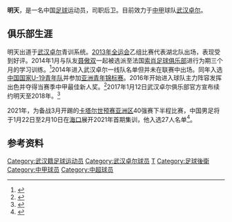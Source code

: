 {{Football player infobox
| playername = 明天
| fullname = 明天
| englishfullname = Ming Tian
| countryofbirth = {{CHN}}
| cityofbirth = [[湖北|湖北]][[武汉|武汉]]
| dateofbirth = {{birth date and age|1995|4|8}}
| position = 后卫
| currentclub = [[武汉卓尔|武汉卓尔]]
| clubnumber = 15
| youthyears =
| youthclubs = [[武汉卓尔|武汉卓尔]]
| years1 =  2014–
| years2 =  2014年
| clubs1 =  [[武汉卓尔|武汉卓尔]]
| caps1 =  132   | goals1 =  2  
| nationalyears = 2019-
| nationalteam =[[中国国家足球队|中国]]
| nationalcaps(goals) = 5(0)
| pcupdate = 2021年7月8日
| ntupdate = 2021年7月8日
|}}
'''明天'''{{BD|1995年|4月8日|||M}}，是一名中国[[足球|足球]]运动员，司职后卫。目前效力于[[中甲|中甲]]球队[[武汉卓尔|武汉卓尔]]。

==俱乐部生涯==
明天出道于[[武汉卓尔|武汉卓尔]]青训系统。[[中华人民共和国第十二届运动会|2013年全运会]]乙组比赛代表湖北队出场，表现受到好评。2014年1月与队友[[聂傲双|聂傲双]]一起被选派至法国[[索肖足球俱乐部|索肖足球俱乐部]]进行为期三个月的学习训练。<ref>{{cite web |url=http://sports.sina.com.cn/j/2013-11-28/13436907876.shtml |title=卓尔牵手法甲索肖俱乐部 两希望之星将赴法“镀金” |author= |date=2013年11月28日 |publisher=新浪体育 |accessdate=2017年1月18日 |archive-date=2017年1月19日 |archive-url=https://web.archive.org/web/20170119051627/http://sports.sina.com.cn/j/2013-11-28/13436907876.shtml |dead-url=no }}</ref>2014年进入武汉卓尔一线队名单但并未在联赛中出场。同年入选[[中国国家青年足球队|中国国家U-19青年队]]并参加[[2014年亚足联U-19锦标赛|亚洲青年锦标赛]]。2016年开始进入球队主力阵容发挥出色并夺得当赛季中甲最佳新人奖。<ref>{{cite web |url=http://sports.sohu.com/20161111/n472922486.shtml |title=中甲最佳新秀明天：感谢武汉卓尔这个大家庭 |author= |date=2016年11月11日 |publisher=搜狐体育 |accessdate=2017年1月16日 |archive-date=2017年1月19日 |archive-url=https://web.archive.org/web/20170119051300/http://sports.sohu.com/20161111/n472922486.shtml |dead-url=no }}</ref>2017年1月12日武汉卓尔俱乐部官方宣布续约明天至2018年。<ref>{{cite web |url=http://sports.sohu.com/20170112/n478495737.shtml |title=拒绝挖角！武汉卓尔续约中甲最佳新人明天 |author= |date=2017年1月12日 |publisher=搜狐体育 |accessdate=2017年1月16日 |archive-date=2017年1月19日 |archive-url=https://web.archive.org/web/20170119052137/http://sports.sohu.com/20170112/n478495737.shtml |dead-url=no }}</ref>

2021年，为备战3月开踢的[[2022年國際足協世界盃外圍賽_(亞洲區)|卡塔尔世预赛亚洲区]]40强赛下半程比赛，中国男足将于1月22日至2月10日在[[海口|海口]]展开2021年首期集训，他入选27人名单<ref>{{Cite web|title=国足点兵 27员战将名单出炉|url=https://sports.huanqiu.com/article/41WTt4Kus6S|accessdate=2021-02-22|work=环球网|archive-date=2021-03-01|archive-url=https://web.archive.org/web/20210301014614/https://sports.huanqiu.com/article/41WTt4Kus6S|dead-url=no}}</ref>。

==参考资料==
{{reflist}}

{{2014年中甲分类名单武汉}}
{{2015年中甲分类名单武汉}}
{{2016年中甲分类名单武汉}}
{{2017年中甲分类名单武汉}}
{{2018年中甲分类名单武汉}}
{{2019年中超分类名单武汉}}
{{2020年中超分类名单武汉}}
{{2021年中超分类名单武汉队}}
{{2022年中超分类名单武汉长江}}
{{2014亚洲青年足球锦标赛中国参赛名单}}
{{十二运会湖北U18男子足球队}}

{{DEFAULTSORT:MING Tian}}
[[Category:武汉籍足球运动员|Category:武汉籍足球运动员]]
[[Category:武汉卓尔球员|Category:武汉卓尔球员]]
[[Category:明姓|T]]
[[Category:足球後衛|Category:足球後衛]]
[[Category:中甲球员|Category:中甲球员]]
[[Category:中超球员|Category:中超球员]]